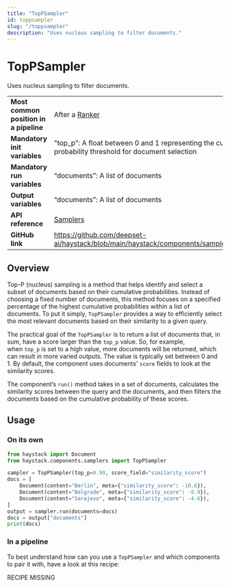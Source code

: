 ```yaml
---
title: "TopPSampler"
id: toppsampler
slug: "/toppsampler"
description: "Uses nucleus sampling to filter documents."
---
```


# TopPSampler

Uses nucleus sampling to filter documents.

|  |  |
| --- | --- |
| **Most common position in a pipeline** | After a [Ranker](../rankers.mdx)                                                                           |
| **Mandatory init variables**           | "top_p": A float between 0 and 1 representing the cumulative probability threshold for document selection |
| **Mandatory run variables**            | “documents”: A list of documents                                                                          |
| **Output variables**                   | “documents”: A list of documents                                                                          |
| **API reference**                      | [Samplers](/reference/samplers-api)                                                                              |
| **GitHub link**                        | https://github.com/deepset-ai/haystack/blob/main/haystack/components/samplers/top_p.py                  |

## Overview

Top-P (nucleus) sampling is a method that helps identify and select a subset of documents based on their cumulative probabilities. Instead of choosing a fixed number of documents, this method focuses on a specified percentage of the highest cumulative probabilities within a list of documents. To put it simply, `TopPSampler` provides a way to efficiently select the most relevant documents based on their similarity to a given query.

The practical goal of the `TopPSampler` is to return a list of documents that, in sum, have a score larger than the `top_p` value. So, for example, when `top_p` is set to a high value, more documents will be returned, which can result in more varied outputs. The value is typically set between 0 and 1. By default, the component uses documents' `score` fields to look at the similarity scores.

The component’s `run()` method takes in a set of documents, calculates the similarity scores between the query and the documents, and then filters the documents based on the cumulative probability of these scores. 

## Usage

### On its own

```python
from haystack import Document
from haystack.components.samplers import TopPSampler

sampler = TopPSampler(top_p=0.99, score_field="similarity_score")
docs = [
    Document(content="Berlin", meta={"similarity_score": -10.6}),
    Document(content="Belgrade", meta={"similarity_score": -8.9}),
    Document(content="Sarajevo", meta={"similarity_score": -4.6}),
]
output = sampler.run(documents=docs)
docs = output["documents"]
print(docs)
```

### In a pipeline

To best understand how can you use a `TopPSampler` and which components to pair it with, have a look at this recipe:

RECIPE MISSING